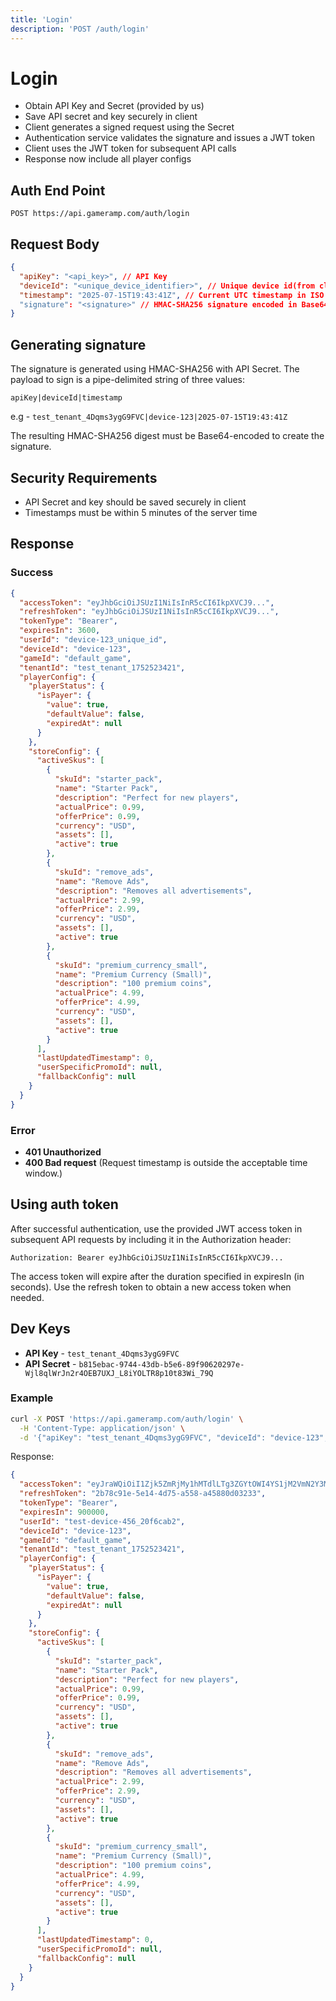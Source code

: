 ```yaml
---
title: 'Login'
description: 'POST /auth/login'
---
```


# Login

- Obtain API Key and Secret (provided by us)
- Save API secret and key securely in client
- Client generates a signed request using the Secret
- Authentication service validates the signature and issues a JWT token
- Client uses the JWT token for subsequent API calls
- Response now include all player configs

## Auth End Point

```
POST https://api.gameramp.com/auth/login
```

## Request Body

```json
{
  "apiKey": "<api_key>", // API Key
  "deviceId": "<unique_device_identifier>", // Unique device id(from client)
  "timestamp": "2025-07-15T19:43:41Z", // Current UTC timestamp in ISO 8601 format (YYYY-MM-DDThh:mm:ssZ)
  "signature": "<signature>" // HMAC-SHA256 signature encoded in Base64
}
```

## Generating signature

The signature is generated using HMAC-SHA256 with API Secret. The payload to sign is a pipe-delimited string of three values:

```
apiKey|deviceId|timestamp
```

e.g - `test_tenant_4Dqms3ygG9FVC|device-123|2025-07-15T19:43:41Z`

The resulting HMAC-SHA256 digest must be Base64-encoded to create the signature.

## Security Requirements

- API Secret and key should be saved securely in client
- Timestamps must be within 5 minutes of the server time

## Response

### Success

```json
{
  "accessToken": "eyJhbGciOiJSUzI1NiIsInR5cCI6IkpXVCJ9...",
  "refreshToken": "eyJhbGciOiJSUzI1NiIsInR5cCI6IkpXVCJ9...",
  "tokenType": "Bearer",
  "expiresIn": 3600,
  "userId": "device-123_unique_id",
  "deviceId": "device-123",
  "gameId": "default_game",
  "tenantId": "test_tenant_1752523421",
  "playerConfig": {
    "playerStatus": {
      "isPayer": {
        "value": true,
        "defaultValue": false,
        "expiredAt": null
      }
    },
    "storeConfig": {
      "activeSkus": [
        {
          "skuId": "starter_pack",
          "name": "Starter Pack",
          "description": "Perfect for new players",
          "actualPrice": 0.99,
          "offerPrice": 0.99,
          "currency": "USD",
          "assets": [],
          "active": true
        },
        {
          "skuId": "remove_ads",
          "name": "Remove Ads",
          "description": "Removes all advertisements",
          "actualPrice": 2.99,
          "offerPrice": 2.99,
          "currency": "USD",
          "assets": [],
          "active": true
        },
        {
          "skuId": "premium_currency_small",
          "name": "Premium Currency (Small)",
          "description": "100 premium coins",
          "actualPrice": 4.99,
          "offerPrice": 4.99,
          "currency": "USD",
          "assets": [],
          "active": true
        }
      ],
      "lastUpdatedTimestamp": 0,
      "userSpecificPromoId": null,
      "fallbackConfig": null
    }
  }
}
```

### Error

- **401 Unauthorized**
- **400 Bad request** (Request timestamp is outside the acceptable time window.)

## Using auth token

After successful authentication, use the provided JWT access token in subsequent API requests by including it in the Authorization header:

```
Authorization: Bearer eyJhbGciOiJSUzI1NiIsInR5cCI6IkpXVCJ9...
```

The access token will expire after the duration specified in expiresIn (in seconds). Use the refresh token to obtain a new access token when needed.

## Dev Keys

- **API Key** - `test_tenant_4Dqms3ygG9FVC`
- **API Secret** - `b815ebac-9744-43db-b5e6-89f90620297e-Wjl8qlWrJn2r4OEB7UXJ_L8iYOLTR8p10t83Wi_79Q`

### Example

```bash
curl -X POST 'https://api.gameramp.com/auth/login' \
  -H 'Content-Type: application/json' \
  -d '{"apiKey": "test_tenant_4Dqms3ygG9FVC", "deviceId": "device-123", "timestamp": "2025-07-15T19:44:26Z", "signature": "/Sn9msNKK4ifTEYrGC/GKpRptolLIyWi4jsfdn5S4g8="}'
```

Response:
```json
{
  "accessToken": "eyJraWQiOiI1Zjk5ZmRjMy1hMTdlLTg3ZGYtOWI4YS1jM2VmN2Y3M2FiMmQiLCJhbGciOiJSUzI1NiJ9.eyJ0ZW5hbnRfaWQiOiJ0ZXN0X3RlbmFudF8xNzUyNTIzNDIxIiwiZGV2aWNlX2lkIjoidGVzdC1kZXZpY2UtNDU2IiwiZ2FtZV9pZCI6ImRlZmF1bHRfZ2FtZSIsInN1YiI6InRlc3QtZGV2aWNlLTQ1Nl8yMGY2Y2FiMiIsImlhdCI6MTc1NDQ4NTYyNSwiZXhwIjoxNzU0NDg2NTI1fQ.LcKpK5AGpJoxbZn2iPOBDx-IGcOTL6odTPUjXo_YW1rHZJYR2Mf42MjMDJO98Paq0d6AFHAIpTSjtzOp6Ih8qrMsfngmB0a_W3sNVEL4XBTw0rLDK7YSFOqD6MKlGQq9VPPO0kOWSYLgTuTAkzSVTuVMiqWjBsxuQOb-KknhVrDgMy6bVaHeK8fcqQP36iHW6Xy47dleEf60z7cLmBT4MRjb7cy3RUcDuOvN5c9LfVmSCjBALLG7MSJZbvAUv3JO5mit6soCQOnxl_klkoRO75aor5w9MAAhjRFD1sdJRRMC-feDxXzFOgeP_CMjPNvBfGl02MdVuLAsu8wqiBmCZA",
  "refreshToken": "2b78c91e-5e14-4d75-a558-a45880d03233",
  "tokenType": "Bearer",
  "expiresIn": 900000,
  "userId": "test-device-456_20f6cab2",
  "deviceId": "device-123",
  "gameId": "default_game",
  "tenantId": "test_tenant_1752523421",
  "playerConfig": {
    "playerStatus": {
      "isPayer": {
        "value": true,
        "defaultValue": false,
        "expiredAt": null
      }
    },
    "storeConfig": {
      "activeSkus": [
        {
          "skuId": "starter_pack",
          "name": "Starter Pack",
          "description": "Perfect for new players",
          "actualPrice": 0.99,
          "offerPrice": 0.99,
          "currency": "USD",
          "assets": [],
          "active": true
        },
        {
          "skuId": "remove_ads",
          "name": "Remove Ads",
          "description": "Removes all advertisements",
          "actualPrice": 2.99,
          "offerPrice": 2.99,
          "currency": "USD",
          "assets": [],
          "active": true
        },
        {
          "skuId": "premium_currency_small",
          "name": "Premium Currency (Small)",
          "description": "100 premium coins",
          "actualPrice": 4.99,
          "offerPrice": 4.99,
          "currency": "USD",
          "assets": [],
          "active": true
        }
      ],
      "lastUpdatedTimestamp": 0,
      "userSpecificPromoId": null,
      "fallbackConfig": null
    }
  }
}